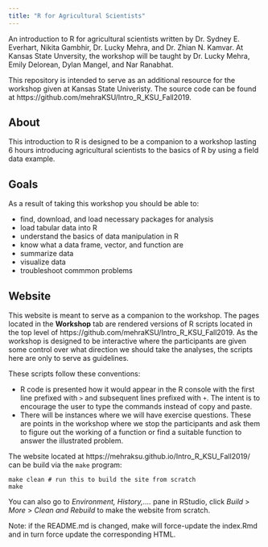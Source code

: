 ```yaml
---
title: "R for Agricultural Scientists"
---
```



An introduction to R for agricultural scientists written by Dr. Sydney E. Everhart, Nikita Gambhir, Dr. Lucky Mehra, and Dr. Zhian N. Kamvar. At Kansas State Unversity, the workshop will be taught by Dr. Lucky Mehra, Emily Delorean, Dylan Mangel, and Nar Ranabhat.

This repository is intended to serve as an additional resource for the 
workshop given at Kansas State Univeristy. The source code can be found at https://github.com/mehraKSU/Intro_R_KSU_Fall2019.

## About 

This introduction to R is designed to be a companion to a workshop lasting 6 
hours introducing agricultural scientists to the basics of R by using a field data example. 

## Goals

As a result of taking this workshop you should be able to:

 - find, download, and load necessary packages for analysis
 - load tabular data into R
 - understand the basics of data manipulation in R
 - know what a data frame, vector, and function are
 - summarize data
 - visualize data
 - troubleshoot commmon problems


## Website

This website is meant to serve as a companion to the workshop. The pages located
in the **Workshop** tab are rendered versions of R scripts located in the top 
level of https://github.com/mehraKSU/Intro_R_KSU_Fall2019. As the workshop is designed to
be interactive where the participants are given some control over what direction
we should take the analyses, the scripts here are only to serve as guidelines.

These scripts follow these conventions:

 - R code is presented how it would appear in the R console with the first line
   prefixed with `>` and subsequent lines prefixed with `+`. The intent is to
   encourage the user to type the commands instead of copy and paste.
 - There will be instances where we will have exercise questions. These are
   points in the workshop where we stop the participants and ask them to 
   figure out the working of a function or find a suitable function to answer
   the illustrated problem.



The website located at  https://mehraksu.github.io/Intro_R_KSU_Fall2019/ can be build via the
`make` program:

```make
make clean # run this to build the site from scratch
make
```
You can also go to *Environment, History,....* pane in RStudio, click *Build* > *More* > *Clean and Rebuild* to make the website from scratch.

Note: if the README.md is changed, make will force-update the index.Rmd and in
turn force update the corresponding HTML.
